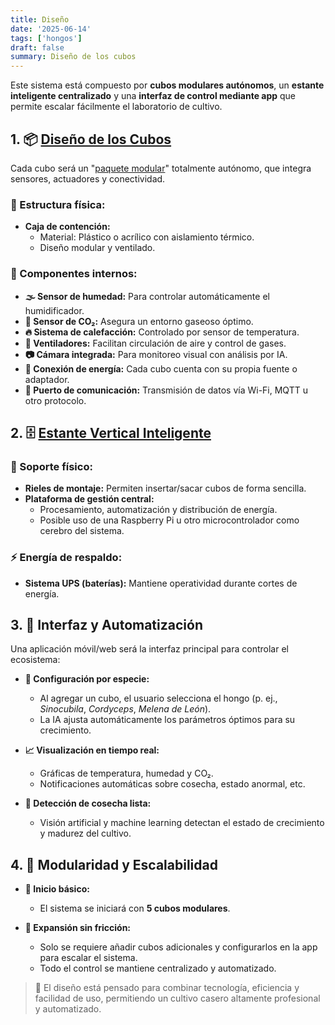 ```yaml
---
title: Diseño
date: '2025-06-14'
tags: ['hongos']
draft: false
summary: Diseño de los cubos
---
```


Este sistema está compuesto por **cubos modulares autónomos**, un **estante inteligente centralizado** y una **interfaz de control mediante app** que permite escalar fácilmente el laboratorio de cultivo.


## 1. 📦 [Diseño de los Cubos](Hardware.md)  

Cada cubo será un "[paquete modular](Cubos.md)" totalmente autónomo, que integra sensores, actuadores y conectividad.  

### 🧊 Estructura física:  
- **Caja de contención:**  
  - Material: Plástico o acrílico con aislamiento térmico.  
  - Diseño modular y ventilado.  

### 📡 Componentes internos:  
- **🌫 Sensor de humedad:** Para controlar automáticamente el humidificador.  
- **🧪 Sensor de CO₂:** Asegura un entorno gaseoso óptimo.  
- **🔥 Sistema de calefacción:** Controlado por sensor de temperatura.  
- **💨 Ventiladores:** Facilitan circulación de aire y control de gases.  
- **📷 Cámara integrada:** Para monitoreo visual con análisis por IA.  
- **🔌 Conexión de energía:** Cada cubo cuenta con su propia fuente o adaptador.  
- **📶 Puerto de comunicación:** Transmisión de datos vía Wi-Fi, MQTT u otro protocolo.


## 2. 🗄️ [Estante Vertical Inteligente](Estante.md)  

### 🧩 Soporte físico:  
- **Rieles de montaje:** Permiten insertar/sacar cubos de forma sencilla.  
- **Plataforma de gestión central:**  
  - Procesamiento, automatización y distribución de energía.  
  - Posible uso de una Raspberry Pi u otro microcontrolador como cerebro del sistema.  

### ⚡ Energía de respaldo:  
- **Sistema UPS (baterías):** Mantiene operatividad durante cortes de energía.


## 3. 📱 Interfaz y Automatización  

Una aplicación móvil/web será la interfaz principal para controlar el ecosistema:

- **👤 Configuración por especie:**  
  - Al agregar un cubo, el usuario selecciona el hongo (p. ej., *Sinocubila*, *Cordyceps*, *Melena de León*).  
  - La IA ajusta automáticamente los parámetros óptimos para su crecimiento.

- **📈 Visualización en tiempo real:**  
  - Gráficas de temperatura, humedad y CO₂.  
  - Notificaciones automáticas sobre cosecha, estado anormal, etc.

- **🌱 Detección de cosecha lista:**  
  - Visión artificial y machine learning detectan el estado de crecimiento y madurez del cultivo.


## 4. 🧩 Modularidad y Escalabilidad  

- **🚀 Inicio básico:**  
  - El sistema se iniciará con **5 cubos modulares**.  

- **🔄 Expansión sin fricción:**  
  - Solo se requiere añadir cubos adicionales y configurarlos en la app para escalar el sistema.  
  - Todo el control se mantiene centralizado y automatizado.


> 🔧 El diseño está pensado para combinar tecnología, eficiencia y facilidad de uso, permitiendo un cultivo casero altamente profesional y automatizado.
